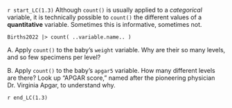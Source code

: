 `r start_LC(1.3)`
Although `count()` is usually applied to a *categorical* variable, it is technically possible to `count()` the different values of a **quantitative** variable. Sometimes this is informative, sometimes not.

```webr-r
Births2022 |> count( ..variable.name.. )
```

A. Apply `count()` to the baby's `weight` variable. Why are their so many levels, and so few specimens per level?

B. Apply `count()` to the baby's `apgar5` variable. How many different levels are there? Look up "APGAR score," named after the pioneering physician Dr. Virginia Apgar, to understand why.

`r end_LC(1.3)`
